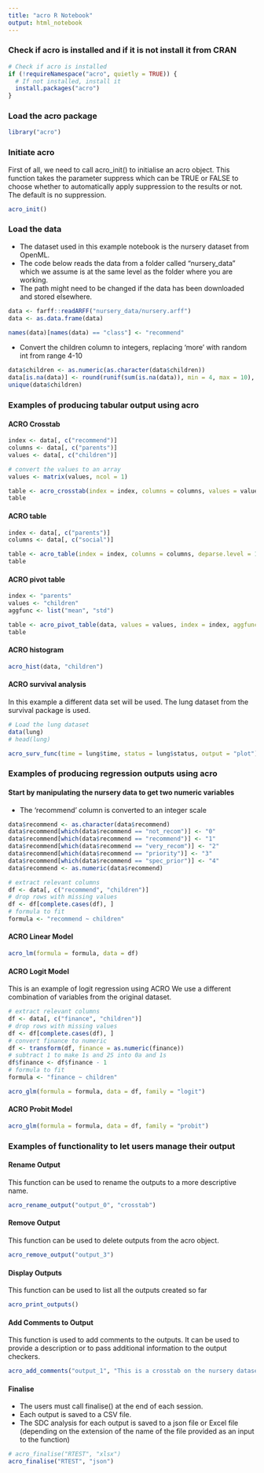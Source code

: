 ```yaml
---
title: "acro R Notebook"
output: html_notebook
---
```

### Check if acro is installed and if it is not install it from CRAN

```r
# Check if acro is installed
if (!requireNamespace("acro", quietly = TRUE)) {
  # If not installed, install it
  install.packages("acro")
}
```

### Load the acro package

```r
library("acro")
```

### Initiate acro
First of all, we need to call acro_init() to initialise an acro object. This function takes the parameter suppress which can be TRUE or FALSE to choose whether to automatically apply suppression to the results or not. The default is no suppression.
```r
acro_init()
```

### Load the data
- The dataset used in this example notebook is the nursery dataset from OpenML.
- The code below reads the data from a folder called "nursery_data" which we assume is at the same level as the folder where you are working.
- The path might need to be changed if the data has been downloaded and stored elsewhere.
```r
data <- farff::readARFF("nursery_data/nursery.arff")
data <- as.data.frame(data)

names(data)[names(data) == "class"] <- "recommend"
```

- Convert the children column to integers, replacing 'more' with random int from range 4-10

```r
data$children <- as.numeric(as.character(data$children))
data[is.na(data)] <- round(runif(sum(is.na(data)), min = 4, max = 10), 0)
unique(data$children)
```

### Examples of producing tabular output using acro

#### ACRO Crosstab

```r
index <- data[, c("recommend")]
columns <- data[, c("parents")]
values <- data[, c("children")]

# convert the values to an array
values <- matrix(values, ncol = 1)

table <- acro_crosstab(index = index, columns = columns, values = values, aggfunc = "sum")
table
```

#### ACRO table

```r
index <- data[, c("parents")]
columns <- data[, c("social")]

table <- acro_table(index = index, columns = columns, deparse.level = 1)
table
```

#### ACRO pivot table

```r
index <- "parents"
values <- "children"
aggfunc <- list("mean", "std")

table <- acro_pivot_table(data, values = values, index = index, aggfunc = aggfunc)
table
```
#### ACRO histogram

```r
acro_hist(data, "children")
```

#### ACRO survival analysis
In this example a different data set will be used. The lung dataset from the survival package is used.

```r
# Load the lung dataset
data(lung)
# head(lung)

acro_surv_func(time = lung$time, status = lung$status, output = "plot")
```

### Examples of producing regression outputs using acro

#### Start by manipulating the nursery data to get two numeric variables

-   The 'recommend' column is converted to an integer scale

```r
data$recommend <- as.character(data$recommend)
data$recommend[which(data$recommend == "not_recom")] <- "0"
data$recommend[which(data$recommend == "recommend")] <- "1"
data$recommend[which(data$recommend == "very_recom")] <- "2"
data$recommend[which(data$recommend == "priority")] <- "3"
data$recommend[which(data$recommend == "spec_prior")] <- "4"
data$recommend <- as.numeric(data$recommend)
```

```r
# extract relevant columns
df <- data[, c("recommend", "children")]
# drop rows with missing values
df <- df[complete.cases(df), ]
# formula to fit
formula <- "recommend ~ children"
```

#### ACRO Linear Model

```r
acro_lm(formula = formula, data = df)
```

#### ACRO Logit Model
This is an example of logit regression using ACRO
We use a different combination of variables from the original dataset.

```r
# extract relevant columns
df <- data[, c("finance", "children")]
# drop rows with missing values
df <- df[complete.cases(df), ]
# convert finance to numeric
df <- transform(df, finance = as.numeric(finance))
# subtract 1 to make 1s and 2S into 0a and 1s
df$finance <- df$finance - 1
# formula to fit
formula <- "finance ~ children"
```

```r
acro_glm(formula = formula, data = df, family = "logit")
```

#### ACRO Probit Model

```r
acro_glm(formula = formula, data = df, family = "probit")
```

### Examples of functionality to let users manage their output

#### Rename Output
This function can be used to rename the outputs to a more descriptive name.

```r
acro_rename_output("output_0", "crosstab")
```

#### Remove Output
This function can be used to delete outputs from the acro object.

```r
acro_remove_output("output_3")
```

#### Display Outputs
This function can be used to list all the outputs created so far

```r
acro_print_outputs()
```

#### Add Comments to Output
This function is used to add comments to the outputs. It can be used to provide a description or to pass additional information to the output checkers.

```r
acro_add_comments("output_1", "This is a crosstab on the nursery dataset.")
```

#### Finalise
- The users must call finalise() at the end of each session.
- Each output is saved to a CSV file.
- The SDC analysis for each output is saved to a json file or Excel file
  (depending on the extension of the name of the file provided as an input to the function)

```r
# acro_finalise("RTEST", "xlsx")
acro_finalise("RTEST", "json")
```
